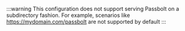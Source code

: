 :::warning
This configuration does not support serving Passbolt on a subdirectory fashion. For example, scenarios like https://mydomain.com/passbolt are not supported by default
:::
